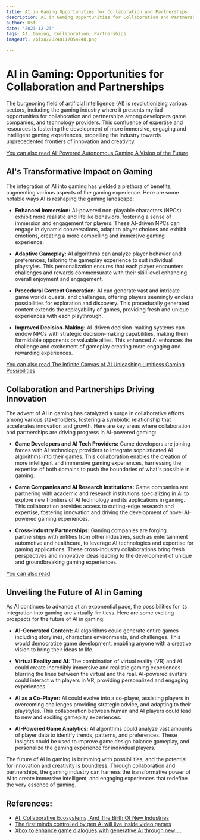 ```yaml
---
title: AI in Gaming Opportunities for Collaboration and Partnerships
description: AI in Gaming Opportunities for Collaboration and Partnerships
author: Usf
date: '2023-12-23'
tags: AI, Gaming, Collaboration, Partnerships
imageUrl: /pixa/20240117054248.png

---
```

# AI in Gaming: Opportunities for Collaboration and Partnerships

The burgeoning field of artificial intelligence  (AI) is revolutionizing various  sectors, including the gaming industry where it presents myriad opportunities  for  collaboration and partnerships among developers game companies, and technology providers. This confluence of expertise and resources is fostering the development of more immersive,  engaging  and intelligent gaming experiences, propelling the industry  towards unprecedented frontiers of innovation and creativity.

[You can also read AI-Powered Autonomous Gaming  A Vision of the Future](AI-Powered%20Autonomous%20Gaming%20A%20Vision%20of%20the%20Future)


## AI's Transformative Impact  on Gaming

The integration of AI into gaming has yielded a plethora of benefits, augmenting various aspects of the gaming experience. Here are some notable ways AI is reshaping the gaming landscape:

- **Enhanced  Immersion:**  AI-powered non-playable characters (NPCs) exhibit more realistic  and lifelike behaviors, fostering a sense of immersion and engagement for players. These AI-driven NPCs can engage in dynamic  conversations, adapt to player choices and  exhibit emotions, creating a more compelling and immersive gaming experience.

- **Adaptive Gameplay:** AI algorithms can analyze player behavior and preferences, tailoring the gameplay experience to suit individual playstyles. This personalization ensures that each player encounters challenges and rewards  commensurate with their skill level enhancing overall enjoyment and engagement.

- **Procedural Content Generation:** AI can  generate vast and intricate game worlds quests, and  challenges, offering players seemingly endless possibilities for exploration and discovery. This procedurally generated content extends the  replayability of games, providing  fresh  and unique experiences  with each playthrough.

- **Improved Decision-Making:** AI-driven decision-making systems can endow NPCs  with  strategic decision-making capabilities, making them formidable opponents or valuable allies. This enhanced AI  enhances  the challenge and excitement of gameplay creating  more engaging and rewarding experiences.

[You can also  read The Infinite Canvas of AI Unleashing  Limitless Gaming Possibilities](The%20Infinite%20Canvas%20of%20AI%20Unleashing%20Limitless%20Gaming%20Possibilities)


## Collaboration and Partnerships Driving Innovation

The advent of AI  in gaming  has catalyzed a surge in collaborative efforts among various stakeholders, fostering a symbiotic relationship that accelerates innovation and  growth.  Here are  key areas where collaboration and partnerships are driving progress in AI-powered gaming:

-  **Game Developers and AI  Tech Providers:** Game developers are joining forces with AI technology providers to integrate sophisticated AI algorithms into their games. This collaboration enables the creation of more intelligent and immersive gaming experiences, harnessing the  expertise of both domains to push  the boundaries of what's possible in gaming.

-  **Game Companies and AI Research Institutions:** Game companies are partnering with academic and research institutions specializing in AI to explore new frontiers of AI  technology  and its applications in gaming. This collaboration provides access to cutting-edge research and expertise, fostering innovation and driving the  development of novel AI-powered  gaming experiences.

- **Cross-Industry Partnerships:**  Gaming companies  are forging partnerships with entities from other industries, such as entertainment automotive  and healthcare, to leverage AI technologies and expertise for gaming applications. These cross-industry collaborations bring fresh perspectives and innovative ideas leading to the development  of unique and groundbreaking gaming experiences.

[You can also read ]()


##  Unveiling the Future  of AI in Gaming

As AI continues  to advance at an exponential pace, the  possibilities for its integration into gaming are virtually  limitless.  Here are some exciting prospects for the future of AI in gaming:

- **AI-Generated Content:** AI algorithms could generate entire games including storylines, characters environments, and  challenges.  This would democratize game development, enabling anyone with a creative vision to bring their ideas to life.

- **Virtual Reality and AI:** The combination of virtual reality (VR) and AI could create incredibly immersive and realistic gaming experiences  blurring the lines between the virtual  and the real. AI-powered  avatars could interact with players in  VR, providing personalized and engaging experiences.

- **AI as a Co-Player:** AI could evolve into a  co-player, assisting players  in overcoming challenges providing strategic advice, and adapting to their playstyles. This collaboration  between human and AI players could lead to new and exciting gameplay experiences.

-  **AI-Powered Game Analytics:**  AI algorithms could analyze vast amounts of player data to  identify trends, patterns, and preferences. These insights  could be used to improve game design balance gameplay,  and  personalize the gaming experience for individual players.

The future of AI in gaming is  brimming with  possibilities, and the potential for innovation and creativity is boundless. Through collaboration and partnerships, the gaming industry can harness the  transformative power of AI to create immersive intelligent, and engaging experiences that redefine the very essence of gaming.

## References:
- [AI, Collaborative Ecosystems, And The Birth Of New Industries](https://www.linkedin.com/pulse/reinventing-game-ai-collaborative-ecosystems-birth-new-kerimcan-ozcan)
- [The first minds controlled by gen AI will live inside video games](https://www.cnbc.com/2023/12/23/the-first-minds-controlled-by-gen-ai-will-live-inside-video-games.html)
- [Xbox to enhance game dialogues with generative AI through new ...](https://cointelegraph.com/news/xbox-integrate-ai-dialogues-games-partnership)
